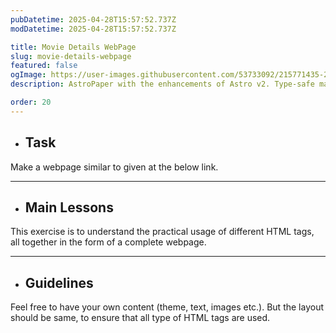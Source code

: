 ```yaml
---
pubDatetime: 2025-04-28T15:57:52.737Z
modDatetime: 2025-04-28T15:57:52.737Z

title: Movie Details WebPage
slug: movie-details-webpage
featured: false
ogImage: https://user-images.githubusercontent.com/53733092/215771435-25408246-2309-4f8b-a781-1f3d93bdf0ec.png
description: AstroPaper with the enhancements of Astro v2. Type-safe markdown contents, bug fixes and better dev experience etc.

order: 20
---
```



- ## Task

Make a webpage similar to given at the below link. 

<LinkMd href="https://virtualvidhya.github.io/Projects-HTML/MovieDetails/" title="WebPage Preview" />

---

- ## Main Lessons

This exercise is to understand the practical usage of different HTML tags, all together in the form of a complete webpage.

---

- ## Guidelines

Feel free to have your own content (theme, text, images etc.). But the layout should be same, to ensure that all type of HTML tags are used.

